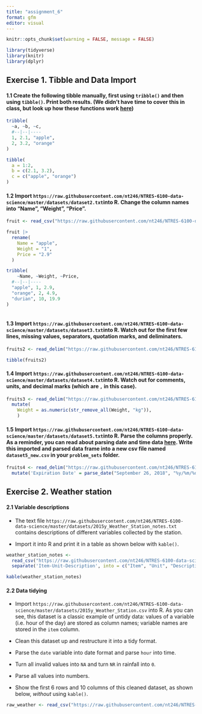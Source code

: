 ```yaml
---
title: "assignment_6"
format: gfm
editor: visual
---
```


```r
knitr::opts_chunk$set(warning = FALSE, message = FALSE)
```

```r
library(tidyverse)
library(knitr)
library(dplyr)
```

## Exercise 1. Tibble and Data Import

#### 1.1 Create the following tibble manually, first using `tribble()` and then using `tibble()`. Print both results. (We didn’t have time to cover this in class, but look up how these functions work [here](https://r4ds.had.co.nz/tibbles.html#creating-tibbles))

```r
tribble(
  ~a, ~b, ~c,
  #--|--|----
  1, 2.1, "apple",
  2, 3.2, "orange"
)
```

```r
tibble(
  a = 1:2,
  b = c(2.1, 3.2),
  c = c("apple", "orange")
) 
```

#### 1.2 Import `https://raw.githubusercontent.com/nt246/NTRES-6100-data-science/master/datasets/dataset2.txt`into R. Change the column names into “Name”, “Weight”, “Price”.

```r
fruit <- read_csv("https://raw.githubusercontent.com/nt246/NTRES-6100-data-science/master/datasets/dataset2.txt")
```

```r
fruit |> 
  rename(
    Name = "apple",
    Weight = "1",
    Price = "2.9"
  )

tribble(
    ~Name, ~Weight, ~Price,
  #--|--|----
  "apple", 1, 2.9,
  "orange", 2, 4.9,
  "durian", 10, 19.9
)
  
```

#### 1.3 Import `https://raw.githubusercontent.com/nt246/NTRES-6100-data-science/master/datasets/dataset3.txt`into R. Watch out for the first few lines, missing values, separators, quotation marks, and deliminaters.

```r
fruits2 <- read_delim("https://raw.githubusercontent.com/nt246/NTRES-6100-data-science/master/datasets/dataset3.txt",skip=2, delim=";", quote ="/", na = c("?", "Not Available", "NA"))

tibble(fruits2)
```

#### 1.4 Import `https://raw.githubusercontent.com/nt246/NTRES-6100-data-science/master/datasets/dataset4.txt`into R. Watch out for comments, units, and decimal marks (which are `,` in this case).

```r
fruits3 <- read_delim("https://raw.githubusercontent.com/nt246/NTRES-6100-data-science/master/datasets/dataset4.txt") |>  
  mutate(
    Weight = as.numeric(str_remove_all(Weight, "kg")),
    )
```

#### 1.5 Import `https://raw.githubusercontent.com/nt246/NTRES-6100-data-science/master/datasets/dataset5.txt`into R. Parse the columns properly. As a reminder, you can read about parsing date and time data [here](https://r4ds.had.co.nz/data-import.html#readr-datetimes). Write this imported and parsed data frame into a new csv file named `dataset5_new.csv` in your `problem_sets` folder.

```r
fruits4 <- read_delim("https://raw.githubusercontent.com/nt246/NTRES-6100-data-science/master/datasets/dataset5.txt") |> 
  mutate('Expiration Date' = parse_date("September 26, 2018", "%y/%m/%d"))
```

## Exercise 2. Weather station

#### 2.1 Variable descriptions

-   The text file `https://raw.githubusercontent.com/nt246/NTRES-6100-data-science/master/datasets/2015y_Weather_Station_notes.txt` contains descriptions of different variables collected by the station.

-   Import it into R and print it in a table as shown below with `kable()`.

```r
weather_station_notes <-
  read_csv("https://raw.githubusercontent.com/nt246/NTRES-6100-data-science/master/datasets/2015y_Weather_Station_notes.txt") |> 
  separate('Item-Unit-Description', into = c("Item", "Unit", "Description"), sep = "-")

kable(weather_station_notes)
```

#### 2.2 Data tidying

-   Import `https://raw.githubusercontent.com/nt246/NTRES-6100-data-science/master/datasets/2015y_Weather_Station.csv` into R. As you can see, this dataset is a classic example of untidy data: values of a variable (i.e. hour of the day) are stored as column names; variable names are stored in the `item` column.

-   Clean this dataset up and restructure it into a tidy format.

-   Parse the `date` variable into date format and parse `hour` into time.

-   Turn all invalid values into `NA` and turn `NR` in rainfall into `0`.

-   Parse all values into numbers.

-   Show the first 6 rows and 10 columns of this cleaned dataset, as shown below, *without* using `kable()`.

```r
raw_weather <- read_csv("https://raw.githubusercontent.com/nt246/NTRES-6100-data-science/master/datasets/2015y_Weather_Station.csv", col_types = cols(.default = "c"))
```
